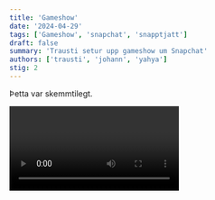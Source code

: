 ```yaml
---
title: 'Gameshow'
date: '2024-04-29'
tags: ['Gameshow', 'snapchat', 'snapptjatt']
draft: false
summary: 'Trausti setur upp gameshow um Snapchat'
authors: ['trausti', 'johann', 'yahya']
stig: 2
---
```



Þetta var skemmtilegt.


<Video id="zbOAb0BGlaM" />


# Um keppnina


Hér koma allar spurningar í keppninni og hver vann þannig horfðu fyrst á myndbandið áður en þú lest eitthvað hér fyrir neðan.


Þetta eru alls 10 spurningar


### spurning 1


Færð 100 snap stig.


Hvað hét Snapchat upprunalega? *Picaboo*


**Jóhann gískaði rétt**


### spurning 2


Færð 100 snap stig.


Hvaða ár var Picaboo stofnað? *2011.*


**Enginn gískaði rétt**


### spurning 3


Færð 150 snap stig fyrir hvern réttan.
Ef ekkert rétt er rétt þá ræður Trausti hver fær 50 stig.


Hverjir hétu þrír stofnendur Picaboo? *Evan Spiegel, Bobby Murphy og Reggie Brown.*


**Enginn gískaði rétt en Jóhann var nær (50 stig)**


### spurning 4


Færð 100 snap stig ef þú færð rétt.


Hvað bauð Snapchat upp á sem ekkert annað fyrirtæki bauð upp á? myndir sem hverfa í staðinn fyrir að vistast. 


**Jóhann náði rétt**


### spurning 5


Hver af þeim þrem mönnum sem stofnuðu Snapchat komu með hugmyndina um myndir sem hverfa og hvað gerðist við stöðu hans í fyrirtækinu 
seinna?
*Reggie Brown kom með hugmyndina og hann var rekinn út.*


### Skemmtileikur 1


Trausti spyr þann sem hefur fleiri stig tölu milli 1 til 500 og sú tala er +hvað hinn þáttakandinn fær.


**Jóhann valdi 500 og þá fékk Yahya 500 stig**


### spurning 6


Færð 150 snap stig ef þú færð rétt.


Hvað gerði Reggie Brown eftir að hann var rekinn úr Snapchat fyrirtækinu?
*Reggie Brown kærði fyrirtækið og fékk pening og viðurkenningu að hann tók þátt í að búa til Spachat.*


**Enginn fékk rétt.**


### spurning 7


Færð 150 snap stig ef þú færð rétt.


Hversu mikinn pening fékk Reggie Brown fyrir það að vinna kæruna? *157,5 milljónir bandaríkja dala.*


**Jóhann gískaði 100 milljónir og Yahya gískaði 50 milljónir, Jóhann var nær og fékk þá 150 stig**


### spurning 8


Færð 200 snap stig ef þú færð rétt.


Hversu marga vini er hægt að eiga á Snapchat?
1000
2000
4000
*6000*
Endalaust.


**Jóhann valdi "2000" og Yahya valdi "endalaust", enginn valdi rétt og þá fékk enginn stig.**


### Skemmtileikur 2


Trausti spyr þann sem hefur færri stig tölu milli 1 til 500 og sú tala er -hvað hinn þáttakandinn er með.


**Jóhann valdi 500 og þá missti Yahya 500 stig*


### spurning 9


Færð 300 snap stig ef þú færð rétt.


Hversu margir notuðu Snapchat á síðasta ári? *800 milljónir.*


**Yahya gískaði 500 milljónir og Jóhann gískaði 1,5 milljörð, Yahya var nær og fékk stigin**


### spurning 10


Færð 500 snap stig ef þú færð rétt.


Sá sem er með færri stig byrjar og svo skiptir það á milli þangað til einn fær rétt.
Hvaða hefur Snapchat sem fáir aðrir samfélagsmiðlar nota sem er oft lítið illa til í Snapchat appinu.
*Snapmap.*


**Jóhann gískaði rétt**


### Lokastig


Jóhann - 900 stig


Yahya - 300 stig


Jóhann vann með þrefalt fleiri stig en Yahya. 
Kannski gerum við aftur gameshow og þá mun Yahya gera comeback.